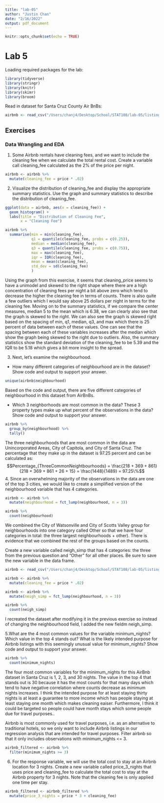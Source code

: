 ```yaml
---
title: "lab-05"
author: "Justin Chan"
date: "2/16/2022"
output: pdf_document
---
```


```r
knitr::opts_chunk$set(echo = TRUE)
```

# Lab 5

Loading required packages for the lab:
```r
library(tidyverse)
library(stringr)
library(knitr)
library(skimr)
library(broom)
```

Read in dataset for Santa Cruz County Air BnBs:

```r
airbnb <- read_csv("/Users/chanj4/Desktop/School/STAT108/lab-05/listings.csv")
```

## Exercises

### Data Wrangling and EDA

1. Some Airbnb rentals have cleaning fees, and we want to include the cleaning fee when we calculate the total rental cost. Create a variable call cleaning_fee calculated as the 2% of the price per night.

```r
airbnb <- airbnb %>% 
  mutate(cleaning_fee = price * .02)
```

2. Visualize the distribution of cleaning_fee and display the appropriate summary statistics. Use the graph and summary statistics to describe the distribution of cleaning_fee.
```r
ggplot(data = airbnb, aes(x = cleaning_fee)) +
  geom_histogram() +
  labs(title = "Distribution of Cleaning Fee",
       x = "Cleaning Fee")

airbnb %>%
  summarise(min = min(cleaning_fee), 
            q1 = quantile(cleaning_fee, probs = c(0.25)), 
            median = median(cleaning_fee), 
            q3 = quantile(cleaning_fee, probs = c(0.75)), 
            max = max(cleaning_fee), 
            iqr = IQR(cleaning_fee), 
            mean = mean(cleaning_fee), 
            std_dev = sd(cleaning_fee)
            )
```

Using the graph from this exercise, it seems that cleaning_price seems to have a unimodel and skewed to the right shape where there are a high concentration of cleaning fees per night a bit above zero which tend to decrease the higher the cleaning fee in terms of counts. There is also quite a few outliers which I would say above 25 dollars per night in terms for the cleaning fee. Moving on to the summary statistics, if we compare the center measures, median 5 to the mean which is 6.38, we can clearly also see that the graph is skewed to the right. We can also see the graph is skewed right based on the spacing of min, q1, median, q3, and max which there is 25 percent of data between each of these values. One can see that the spacing between each of these variables increases after the median which show the graph being skewed to the right due to outliers. Also, the summary statistics show the standard deviation of the cleaning_fee to be 5.39 and the IQR to be 5.18 which gives a bit more insight to the spread.

3. Next, let’s examine the neighbourhood.
- How many different categories of neighbourhood are in the dataset? Show code and output to support your answer.
```r
unique(airbnb$neighbourhood)
```
Based on the code and output, there are five different categories of neighbourhood in this dataset from AirBnBs.

- Which 3 neighborhoods are most common in the data? These 3 property types make up what percent of the observations in the data? Show code and output to support your answer.

```r
airbnb %>% 
  group_by(neighbourhood) %>% 
  tally()
```

The three neighbourhoods that are most common in the data are Unincorporated Areas, City of Capitola, and City of Santa Cruz. The percentage that they make up in the dataset is 97.25 percent and can be calculated as:
$$Percentage_{ThreeCommonNeightbourhoods} = \frac{218 + 369 + 861}{218 + 369 + 861 + 26 + 15} = \frac{1448}{1489} = 97.25\%$$
4. Since an overwhelming majority of the observations in the data are one of the top 3 cities, we would like to create a simplified version of the neighbourhood variable that has 4 categories.

```r
airbnb <- airbnb %>%
  mutate(neighbourhood = fct_lump(neighbourhood, n = 3))

airbnb %>% 
  count(neighbourhood)
```

We combined the City of Watsonville and City of Scotts Valley group for neighbourhoods into
one category called Other so that we have four categories in total: the three largest neighbourhoods + other). There is evidence that we combined the rest of the groups based on the counts.

Create a new variable called neigh_simp that has 4 categories: the three from the previous question and “Other” for all other places. Be sure to save the new variable in the data frame.
```r
airbnb <- read_csv("/Users/chanj4/Desktop/School/STAT108/lab-05/listings.csv")

airbnb <- airbnb %>% 
  mutate(cleaning_fee = price * .02)

airbnb <- airbnb %>%
  mutate(neigh_simp = fct_lump(neighbourhood, n = 3))

airbnb %>% 
  count(neigh_simp)
```

I recreated the dataset after modifying it in the previous exercise so instead of changing the neighbourhood field, I added the new fieldm neigh_simp.


5.What are the 4 most common values for the variable minimum_nights? Which value in the top 4 stands out? What is the likely intended purpose for Airbnb listings with this seemingly unusual value for minimum_nights? Show code and output to support your answer.

```r
airbnb %>% 
  count(minimum_nights)
```

The four most common variables for the minimum_nights for this AirBnb dataset in Santa Cruz is 1, 2, 3, and 30 nights. The value in the top 4 that stands out is 30 because it has the most counts for that many days which tend to have negative correlation where counts decrease as minimum nights increases. I think the intended purpose for at least staying thirty nights is at least a guarantee to more income which has people staying at least staying one month which makes cleaning eaiser. Furthermore, I think it could be targeted so people could have month stays which some people due for travel purposes..

Airbnb is most commonly used for travel purposes, i.e. as an alternative to traditional hotels, so we only want to include Airbnb listings in our regression analysis that are intended for travel purposes. Filter airbnb so that it only includes observations with minimum_nights <= 3.

```r
airbnb_filtered <- airbnb %>% 
  filter(minimum_nights >= 3)
```

6. For the response variable, we will use the total cost to stay at an Airbnb location for 3 nights. Create a new variable called price_3_nights that uses price and cleaning_fee to calculate the total cost to stay at the Airbnb property for 3 nights. Note that the cleaning fee is only applied one time per stay.

```r
airbnb_filtered <- airbnb_filtered %>% 
  mutate(price_3_nights = price * 3 + cleaning_fee)
```
